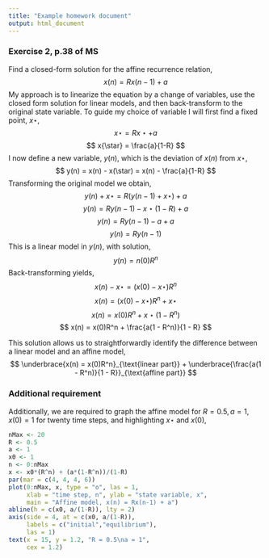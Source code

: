 ```yaml
---
title: "Example homework document"
output: html_document
---
```


### Exercise 2, p.38 of MS

Find a closed-form solution for the affine recurrence relation,
$$ x(n) = Rx(n-1) + a $$
My approach is to linearize the equation by a change of variables, use the closed form solution for linear models, and then back-transform to the original state variable.  To guide my choice of variable I will first find a fixed point, $x{\star}$,
$$ x{\star} = Rx{\star} + a $$
$$ x{\star} = \frac{a}{1-R} $$
I now define a new variable, $y(n)$, which is the deviation of $x(n)$ from $x{\star}$,
$$ y(n) = x(n) - x(\star) = x(n) - \frac{a}{1-R} $$
Transforming the original model we obtain,
$$ y(n) + x{\star} = R(y(n-1) + x{\star}) + a $$
$$ y(n) = Ry(n-1) - x{\star}(1-R) + a $$
$$ y(n) = Ry(n-1) - a + a $$
$$ y(n) = Ry(n-1) $$
This is a linear model in $y(n)$, with solution,
$$ y(n) = n(0)R^n $$
Back-transforming yields,
$$ x(n) - x{\star} = (x(0) - x{\star})R^n $$
$$ x(n) = (x(0) - x{\star})R^n + x{\star} $$
$$ x(n) = x(0)R^n + x{\star}(1 - R^n) $$
$$ x(n) = x(0)R^n + \frac{a(1 - R^n)}{1 - R} $$

This solution allows us to straightforwardly identify the difference between a linear model and an affine model,
$$ \underbrace{x(n) = x(0)R^n}_{\text{linear part}} + 
\underbrace{\frac{a(1 - R^n)}{1 - R}}_{\text{affine part}} $$

### Additional requirement

Additionally, we are required to graph the affine model for $R=0.5, a=1, x(0)=1$ for twenty time steps, and highlighting $x{\star}$ and $x(0)$,
```r
nMax <- 20
R <- 0.5
a <- 1
x0 <- 1
n <- 0:nMax
x <- x0*(R^n) + (a*(1-R^n))/(1-R)
par(mar = c(4, 4, 4, 6))
plot(0:nMax, x, type = "o", las = 1,
     xlab = "time step, n", ylab = "state variable, x",
     main = "Affine model, x(n) = Rx(n-1) + a")
abline(h = c(x0, a/(1-R)), lty = 2)
axis(side = 4, at = c(x0, a/(1-R)), 
     labels = c("initial","equilibrium"),
     las = 1)
text(x = 15, y = 1.2, "R = 0.5\na = 1",
     cex = 1.2)
```
